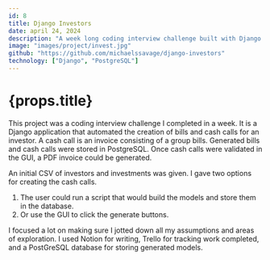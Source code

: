 ```yaml
---
id: 8
title: Django Investors
date: april 24, 2024
description: "A week long coding interview challenge built with Django for bill automations"
image: "images/project/invest.jpg"
github: "https://github.com/michaelssavage/django-investors"
technology: ["Django", "PostgreSQL"]
---
```


# {props.title}

This project was a coding interview challenge I completed in a week. It is a Django application that automated the creation of bills and cash calls for an investor. A cash call is an invoice consisting of a group bills. Generated bills and cash calls were stored in PostgreSQL. Once cash calls were validated in the GUI, a PDF invoice could be generated.

An initial CSV of investors and investments was given. I gave two options for creating the cash calls.

1. The user could run a script that would build the models and store them in the database.
2. Or use the GUI to click the generate buttons.

I focused a lot on making sure I jotted down all my assumptions and areas of exploration. I used Notion for writing, Trello for tracking work completed, and a PostGreSQL database for storing generated models.
